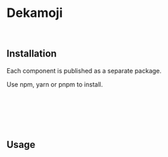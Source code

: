 # Dekamoji



<Meta title="Base/Dekamoji/Introduction" />
<Canvas of={DekamojiExample.Default} />

```jsx
<Dekamoji text="あいうえお" />
```

## Installation

Each component is published as a separate package.

Use npm, yarn or pnpm to install.

```sh
$ npm install @kitsuyui/react-dekamoji
```

```sh
$ yarn add @kitsuyui/react-dekamoji
```

```sh
$ pnpm add @kitsuyui/react-dekamoji
```

## Usage
